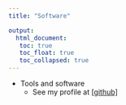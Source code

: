 ```yaml
---
title: "Software"

output: 
  html_document:
   toc: true
   toc_float: true
   toc_collapsed: true
---
```


* Tools and software
  - See my profile at [[github]](https://github.com/carushi)